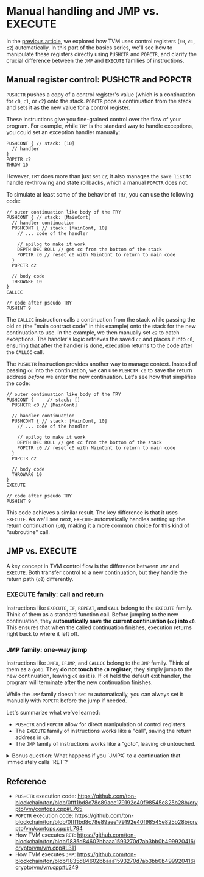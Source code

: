 
# Manual handling and JMP vs. EXECUTE

In the [previous article](./diving-deeper-exit-points-of-continuations), we explored how TVM uses control registers (`c0`, `c1`, `c2`) automatically. In this part of the basics series, we'll see how to manipulate these registers directly using `PUSHCTR` and `POPCTR`, and clarify the crucial difference between the `JMP` and `EXECUTE` families of instructions.

## Manual register control: PUSHCTR and POPCTR

`PUSHCTR` pushes a copy of a control register's value (which is a continuation for `c0`, `c1`, or `c2`) onto the stack. `POPCTR` pops a continuation from the stack and sets it as the new value for a control register.

These instructions give you fine-grained control over the flow of your program. For example, while `TRY` is the standard way to handle exceptions, you could set an exception handler manually:

```
PUSHCONT { // stack: [10]
  // handler
}
POPCTR c2
THROW 10
```
However, `TRY` does more than just set `c2`; it also manages the `save list` to handle re-throwing and state rollbacks, which a manual `POPCTR` does not.

To simulate at least some of the behavior of `TRY`, you can use the following code:

```
// outer continuation like body of the TRY
PUSHCONT { // stack: [MainCont]
  // handler continuation
  PUSHCONT { // stack: [MainCont, 10]
    // ... code of the handler
     
    // epilog to make it work
    DEPTH DEC ROLL // get cc from the bottom of the stack
    POPCTR c0 // reset c0 with MainCont to return to main code
  }
  POPCTR c2

  // body code
  THROWARG 10
}
CALLCC

// code after pseudo TRY
PUSHINT 9
```

The `CALLCC` instruction calls a continuation from the stack while passing the old `cc` (the "main contract code" in this example) onto the stack for the new continuation to use. In the example, we then manually set `c2` to catch exceptions. The handler's logic retrieves the saved `cc` and places it into `c0`, ensuring that after the handler is done, execution returns to the code after the `CALLCC` call.

The `PUSHCTR` instruction provides another way to manage context. Instead of passing `cc` into the continuation, we can use `PUSHCTR c0` to save the return address *before* we enter the new continuation. Let's see how that simplifies the code:

```
// outer continuation like body of the TRY
PUSHCONT {     // stack: []
  PUSHCTR c0 // [MainCont]

  // handler continuation
  PUSHCONT { // stack: [MainCont, 10]
    // ... code of the handler

    // epilog to make it work
    DEPTH DEC ROLL // get cc from the bottom of the stack
    POPCTR c0 // reset c0 with MainCont to return to main code
  }
  POPCTR c2

  // body code
  THROWARG 10
}
EXECUTE

// code after pseudo TRY
PUSHINT 9
```

This code achieves a similar result. The key difference is that it uses `EXECUTE`. As we'll see next, `EXECUTE` automatically handles setting up the return continuation (`c0`), making it a more common choice for this kind of "subroutine" call.

## JMP vs. EXECUTE

A key concept in TVM control flow is the difference between `JMP` and `EXECUTE`. Both transfer control to a new continuation, but they handle the return path (`c0`) differently.

### EXECUTE family: call and return

Instructions like `EXECUTE`, `IF`, `REPEAT`, and `CALL` belong to the `EXECUTE` family. Think of them as a standard function call. Before jumping to the new continuation, they **automatically save the current continuation (`cc`) into `c0`**. This ensures that when the called continuation finishes, execution returns right back to where it left off.

### JMP family: one-way jump

Instructions like `JMPX`, `IFJMP`, and `CALLCC` belong to the `JMP` family. Think of them as a `goto`. They **do not touch the `c0` register**; they simply jump to the new continuation, leaving `c0` as it is. If `c0` held the default exit handler, the program will terminate after the new continuation finishes.

While the `JMP` family doesn't set `c0` automatically, you can always set it manually with `POPCTR` before the jump if needed.

Let's summarize what we've learned:

- `PUSHCTR` and `POPCTR` allow for direct manipulation of control registers.
- The `EXECUTE` family of instructions works like a "call", saving the return address in `c0`.
- The `JMP` family of instructions works like a "goto", leaving `c0` untouched.

<details>
<summary>Bonus question: What happens if you `JMPX` to a continuation that immediately calls `RET`?</summary>

> The `RET` instruction simply executes the continuation currently in the `c0` register. Since `JMPX` does not modify `c0`, the `RET` would cause a jump to wherever `c0` was pointing *before* the `JMPX` occurred.
</details>

## Reference

- `PUSHCTR` execution code: https://github.com/ton-blockchain/ton/blob/0fff1bd8c78e89aee179192e40f98545e825b28b/crypto/vm/contops.cpp#L765
- `POPCTR` execution code: https://github.com/ton-blockchain/ton/blob/0fff1bd8c78e89aee179192e40f98545e825b28b/crypto/vm/contops.cpp#L794
- How TVM executes `RET`: https://github.com/ton-blockchain/ton/blob/1835d84602bbaaa1593270d7ab3bb0b499920416/crypto/vm/vm.cpp#L311
- How TVM executes `JMP`: https://github.com/ton-blockchain/ton/blob/1835d84602bbaaa1593270d7ab3bb0b499920416/crypto/vm/vm.cpp#L249

<Feedback/>
